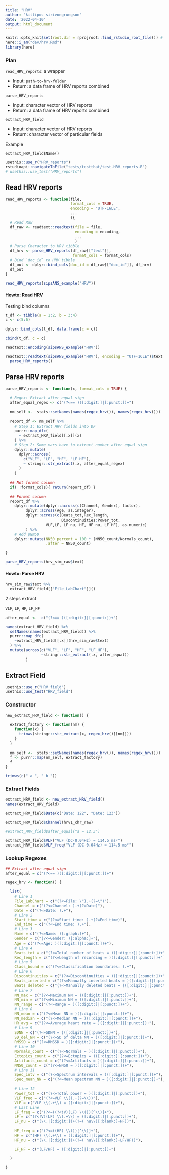 ```yaml
---
title: "HRV"
author: "kittipos sirivongrungson"
date: '2022-04-10'
output: html_document
---
```


```r
knitr::opts_knit$set(root.dir = rprojroot::find_rstudio_root_file()) # Set WD to Root
here::i_am("dev/hrv.Rmd")
library(here)

```

### Plan

`read_HRV_reports`: a wrapper

-   Input: `path-to-hrv-folder`
-   Return: a data frame of HRV reports combined

`parse_HRV_reports`

-   Input: character vector of HRV reports
-   Return: a data frame of HRV reports combined

`extract_HRV_field`

-   Input: character vector of HRV reports
-   Return: character vector of particular fields

Example

`extract_HRV_field$Name()`

```r
usethis::use_r("HRV_reports")
rstudioapi::navigateToFile("tests/testthat/test-HRV_reports.R")
# usethis::use_test("HRV_reports")
```

## Read HRV reports

```r
read_HRV_reports <- function(file,
                             format_cols = TRUE,
                             encoding = "UTF-16LE",
                             ...
                             ){
  # Read Raw
  df_raw <- readtext::readtext(file = file, 
                               encoding = encoding,
                               ...
                               )
  # Parse Character to HRV tibble
  df_hrv <- parse_HRV_reports(df_raw[["text"]], 
                              format_cols = format_cols)
  # Bind `doc_id` to HRV tibble
  df_out <- dplyr::bind_cols(doc_id = df_raw[["doc_id"]], df_hrv)
  df_out
}

read_HRV_reports(sipsANS_example("HRV"))
```

#### Howto: Read HRV

Testing bind columns

```r
t_df <- tibble(a = 1:2, b = 3:4)
c <- c(5:6)

dplyr::bind_cols(t_df, data.frame(c = c))

cbind(t_df, c = c)
```

```r
readtext::encoding(sipsANS_example("HRV"))
```


```r
readtext::readtext(sipsANS_example("HRV"), encoding = "UTF-16LE")$text %>% 
  parse_HRV_reports()
```



## Parse HRV reports

```r
parse_HRV_reports <- function(x, format_cols = TRUE) {
  
  # Regex: Extract after equal sign
  after_equal_regex <- c("(?<== )([:digit:]|[:punct:])+")
  
  nm_self <-  stats::setNames(names(regex_hrv()), names(regex_hrv())) 
  
  report_df <- nm_self %>%
    # Step 1: Extract HRV fields into DF
    purrr::map_dfc(
      ~ extract_HRV_field[[.x]](x)
    ) %>%
    # Step 2: Some vars have to extract number after equal sign
    dplyr::mutate(
      dplyr::across(
        c("VLF", "LF", "HF", "LF_HF"),
        ~ stringr::str_extract(.x, after_equal_regex)
      )
    )
  
  ## Not format column
  if( !format_cols){ return(report_df) }
 
  ## Format column 
  report_df %>%   
    dplyr::mutate(dplyr::across(c(Channel, Gender), factor),
         dplyr::across(Age, as.integer),
         dplyr::across(c(Beats_tot,Rec_length,
                         Discontinuities:Power_tot,
                  VLF,LF, LF_nu, HF, HF_nu, LF_HF), as.numeric)
         ) %>% 
    # Add pNN50
    dplyr::mutate(NN50_percent = 100 * (NN50_count/Normals_count),
                  .after = NN50_count) 
 
}

parse_HRV_reports(hrv_sim_raw$text)
```

#### Howto: Parse HRV
```r
hrv_sim_raw$text %>% 
  extract_HRV_field[["File_LabChart"]]()
```

2 steps extract

`VLF`, `LF`, `HF`, `LF_HF`


```r
after_equal <-  c("(?<== )([:digit:]|[:punct:])+")

names(extract_HRV_field) %>% 
  setNames(names(extract_HRV_field)) %>% 
  purrr::map_dfc(
    ~extract_HRV_field[[.x]](hrv_sim_raw$text)
  ) %>% 
  mutate(across(c("VLF", "LF", "HF", "LF_HF"), 
                ~stringr::str_extract(.x, after_equal))
         )
```


## Extract Field

```r
usethis::use_r("HRV_field")
usethis::use_test("HRV_field")
```

### Constructor

```r
new_extract_HRV_field <- function() {
  
  extract_factory <- function(nm) {
    function(x) {
      trimws(stringr::str_extract(x, regex_hrv()[[nm]]))
    }
  }
  
  nm_self <-  stats::setNames(names(regex_hrv()), names(regex_hrv())) 
  f <- purrr::map(nm_self, extract_factory)
  f
}
```

```r
trimws(c(" a ", " b "))
```


### Extract Fields

```r
extract_HRV_field <- new_extract_HRV_field()
names(extract_HRV_field)

extract_HRV_field$Date(c("Date: 122", "Date: 123"))

extract_HRV_field$Channel(hrv1_chr_raw)

#extract_HRV_field$after_equal("a = 12.3")

extract_HRV_field$VLF("VLF (DC-0.04Hz) = 114.5 ms²")
extract_HRV_field$VLF_freq("VLF (DC-0.04Hz) = 114.5 ms²")
```


### Lookup Regexes

```r
## Extract after equal sign
after_equal = c("(?<== )([:digit:]|[:punct:])+")
```


```r
regex_hrv <- function() {

  list(
    # Line 1
    File_LabChart = c("(?<=File: \").+(?=\")"),
    Channel = c("(?<=Channel: ).+(?=Date)"),
    Date = c("(?<=Date: ).+"),
    # Line 2
    Start_time = c("(?<=Start time: ).+(?=End time)"),
    End_time = c("(?<=End time: ).+"),
    # Line 3
    Name = c("(?<=Name: )[:graph:]+"),
    Gender = c("(?<=Gender: )[:alpha:]+"),
    Age = c("(?<=Age: )([:digit:]|[:punct:])+"),
    # Line 4
    Beats_tot = c("(?<=Total number of beats = )([:digit:]|[:punct:])+"),
    Rec_length = c("(?<=Length of recording = )([:digit:]|[:punct:])+"),
    # Line 5
    Class_bound = c("(?<=Classification boundaries: ).+"),
    # Line 6
    Discontinuities = c("(?<=Discontinuities = )([:digit:]|[:punct:])+"),
    Beats_inserted = c("(?<=Manually inserted beats = )([:digit:]|[:punct:])+"),
    Beats_deleted = c("(?<=Manually deleted beats = )([:digit:]|[:punct:])+"),
    # Line 7
    NN_max = c("(?<=Maximum NN = )([:digit:]|[:punct:])+"),
    NN_min = c("(?<=Minimum NN = )([:digit:]|[:punct:])+"),
    NN_range = c("(?<=Range = )([:digit:]|[:punct:])+"),
    # Line 8
    NN_mean = c("(?<=Mean NN = )([:digit:]|[:punct:])+"),
    NN_median = c("(?<=Median NN = )([:digit:]|[:punct:])+"),
    HR_avg = c("(?<=Average heart rate = )([:digit:]|[:punct:])+"),
    # Line 9
    SDNN = c("(?<=SDNN = )([:digit:]|[:punct:])+"),
    SD_del_NN = c("(?<=SD of delta NN = )([:digit:]|[:punct:])+"),
    RMSSD = c("(?<=RMSSD = )([:digit:]|[:punct:])+"),
    # Line 10
    Normals_count = c("(?<=Normals = )([:digit:]|[:punct:])+"),
    Ectopics_count = c("(?<=Ectopics = )([:digit:]|[:punct:])+"),
    Artifacts_count = c("(?<=Artifacts = )([:digit:]|[:punct:])+"),
    NN50_count = c("(?<=NN50 = )([:digit:]|[:punct:])+"),
    # Line 11
    Spec_intv = c("(?<=Spectrum intervals = )([:digit:]|[:punct:])+"),
    Spec_mean_NN = c("(?<=Mean spectrum NN = )([:digit:]|[:punct:])+"),

    # Line 12
    Power_tot = c("(?<=Total power = )([:digit:]|[:punct:])+"),
    VLF_freq = c("(?<=VLF \\().+(?=\\))"),
    VLF = c("VLF \\(.+\\) = ([:digit:]|[:punct:])+"),
    # Last Line
    LF_freq = c("(?<=((?<!V)(LF) \\())[^\\)]+"),
    LF = c("(?<!V)(LF) \\(.+\\) = ([:digit:]|[:punct:])+"),
    LF_nu = c("(\\.|[:digit:])+(?=( nu\\)[:blank:]+HF))"),

    HF_freq = c("(?<=((HF) \\())[^\\)]+"),
    HF = c("(HF) \\(.+\\) = ([:digit:]|[:punct:])+"),
    HF_nu = c("(\\.|[:digit:])+(?=( nu\\)[:blank:]+LF/HF))"),

    LF_HF = c("(LF/HF) = ([:digit:]|[:punct:])+")

  )

}

```

